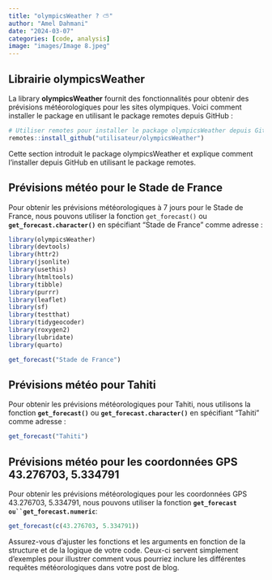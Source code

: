 ```yaml
---
title: "olympicsWeather ? ⛅️"
author: "Amel Dahmani"
date: "2024-03-07"
categories: [code, analysis]
image: "images/Image 8.jpeg"
---
```


## Librairie olympicsWeather

::: {style="<div style"}
La library **olympicsWeather** fournit des fonctionnalités pour obtenir des prévisions météorologiques pour les sites olympiques. Voici comment installer le package en utilisant le package remotes depuis GitHub :
:::

```r
# Utiliser remotes pour installer le package olympicsWeather depuis GitHub
remotes::install_github("utilisateur/olympicsWeather")
```

::: {style="<div style"}
Cette section introduit le package olympicsWeather et explique comment l'installer depuis GitHub en utilisant le package remotes.
:::

## Prévisions météo pour le Stade de France

Pour obtenir les prévisions météorologiques à 7 jours pour le Stade de France, nous pouvons utiliser la fonction `get_forecast()` ou **`get_forecast.character()`** en spécifiant "Stade de France" comme adresse :

```r
library(olympicsWeather)
library(devtools)
library(httr2)
library(jsonlite)
library(usethis)
library(htmltools)
library(tibble)
library(purrr)
library(leaflet)
library(sf)
library(testthat)
library(tidygeocoder)
library(roxygen2)
library(lubridate)
library(quarto)
```

```r
get_forecast("Stade de France")
```

## Prévisions météo pour Tahiti

Pour obtenir les prévisions météorologiques pour Tahiti, nous utilisons la fonction **`get_forecast()`** ou **`get_forecast.character()`** en spécifiant "Tahiti" comme adresse :

```r
get_forecast("Tahiti")
```

## **Prévisions météo pour les coordonnées GPS 43.276703, 5.334791**

Pour obtenir les prévisions météorologiques pour les coordonnées GPS 43.276703, 5.334791, nous pouvons utiliser la fonction **``` get_forecast ou``get_forecast.numeric ```**:

```r
get_forecast(c(43.276703, 5.334791))
```

Assurez-vous d'ajuster les fonctions et les arguments en fonction de la structure et de la logique de votre code. Ceux-ci servent simplement d'exemples pour illustrer comment vous pourriez inclure les différentes requêtes météorologiques dans votre post de blog.
